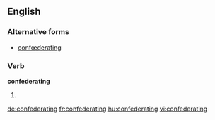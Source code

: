 
==English==

===Alternative forms===
* [[confœderating]] {{qualifier|archaic}}

===Verb===
'''confederating'''

# {{present participle of|confederate|lang=en}}

[[de:confederating]]
[[fr:confederating]]
[[hu:confederating]]
[[vi:confederating]]